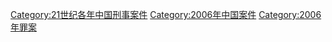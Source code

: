 [[Category:21世纪各年中国刑事案件|Category:21世纪各年中国刑事案件]]
[[Category:2006年中国案件|Category:2006年中国案件]]
[[Category:2006年罪案|Category:2006年罪案]]